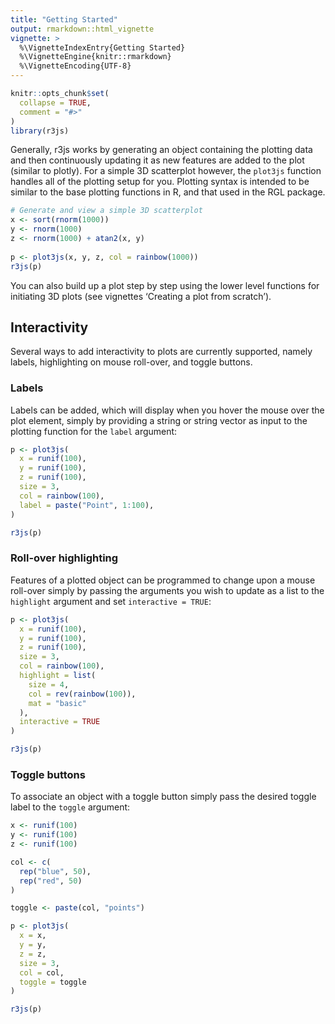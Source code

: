 ```yaml
---
title: "Getting Started"
output: rmarkdown::html_vignette
vignette: >
  %\VignetteIndexEntry{Getting Started}
  %\VignetteEngine{knitr::rmarkdown}
  %\VignetteEncoding{UTF-8}
---
```


```r
knitr::opts_chunk$set(
  collapse = TRUE,
  comment = "#>"
)
library(r3js)
```

Generally, r3js works by generating an object containing the plotting data and then continuously updating it as new features are added to the plot (similar to plotly).  For a simple 3D scatterplot however, the `plot3js` function handles all of the plotting setup for you. Plotting syntax is intended to be similar to the base plotting functions in R, and that used in the RGL package.


```r
# Generate and view a simple 3D scatterplot
x <- sort(rnorm(1000))
y <- rnorm(1000)
z <- rnorm(1000) + atan2(x, y)
  
p <- plot3js(x, y, z, col = rainbow(1000))
r3js(p)
```


You can also build up a plot step by step using the lower level functions for initiating 3D plots (see vignettes 'Creating a plot from scratch').

## Interactivity
Several ways to add interactivity to plots are currently supported, namely labels, highlighting on mouse roll-over, and toggle buttons.

### Labels
Labels can be added, which will display when you hover the mouse over the plot element, simply by providing a string or string vector as input to the plotting function for the `label` argument:

```r
p <- plot3js(
  x = runif(100),
  y = runif(100),
  z = runif(100),
  size = 3,
  col = rainbow(100),
  label = paste("Point", 1:100),
)

r3js(p)
```


### Roll-over highlighting
Features of a plotted object can be programmed to change upon a mouse roll-over simply by passing the arguments you wish to update as a list to the `highlight` argument and set `interactive = TRUE`:

```r
p <- plot3js(
  x = runif(100),
  y = runif(100),
  z = runif(100),
  size = 3,
  col = rainbow(100),
  highlight = list(
    size = 4,
    col = rev(rainbow(100)),
    mat = "basic"
  ),
  interactive = TRUE
)

r3js(p)
```

### Toggle buttons
To associate an object with a toggle button simply pass the desired toggle label to the `toggle` argument:

```r
x <- runif(100)
y <- runif(100)
z <- runif(100)

col <- c(
  rep("blue", 50),
  rep("red", 50)
)

toggle <- paste(col, "points")

p <- plot3js(
  x = x,
  y = y,
  z = z,
  size = 3,
  col = col,
  toggle = toggle
)

r3js(p)
```

